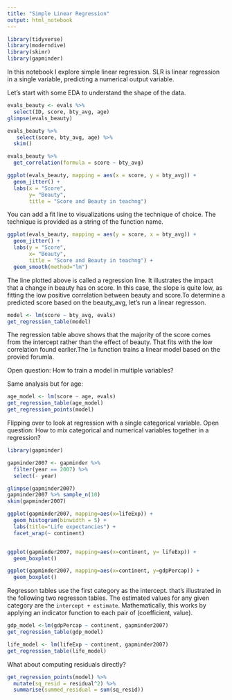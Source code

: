 ```yaml
---
title: "Simple Linear Regression"
output: html_notebook
---
```

```r
library(tidyverse)
library(moderndive)
library(skimr)
library(gapminder)
```
In this notebook I explore simple linear regression. SLR is linear regression in a single variable, predicting a numerical output variable.

Let's start with some EDA to understand the shape of the data.
```r
evals_beauty <- evals %>%
  select(ID, score, bty_avg, age)
glimpse(evals_beauty)

evals_beauty %>%
   select(score, bty_avg, age) %>%
  skim()

evals_beauty %>%
  get_correlation(formula = score ~ bty_avg)

ggplot(evals_beauty, mapping = aes(x = score, y = bty_avg)) +
  geom_jitter() + 
  labs(x = "Score",
       y= "Beauty",
       title = "Score and Beauty in teachng")
```
You can add a fit line to visualizations using the technique of choice. The technique is provided as a string of the function name.
```r
ggplot(evals_beauty, mapping = aes(y = score, x = bty_avg)) +
  geom_jitter() + 
  labs(y = "Score",
       x= "Beauty",
       title = "Score and Beauty in teachng") +
  geom_smooth(method="lm")
```
The line plotted above is called a regression line. It illustrates the impact that a change in beauty has on score. In this case, the slope is quite low, as fitting the low positive correlation between beauty and score.To determine a predicted score based on the beauty_avg, let's run a linear regresson.
```r
model <- lm(score ~ bty_avg, evals)
get_regression_table(model)
```
The regression table above shows that the majority of the score comes from the intercept rather than the effect of beauty. That fits with the low correlation found earlier.The `lm` function trains a linear model based on the provied forumla. 

Open question: How to train a model in multiple variables?

Same analysis but for age:
```r
age_model <- lm(score ~ age, evals)
get_regression_table(age_model)
get_regression_points(model)
```
Flipping over to look at regression with a single categorical variable. Open question: How to mix categorical and numerical variables together in a regression?

```r
library(gapminder)

gapminder2007 <- gapminder %>%
  filter(year == 2007) %>%
  select(- year)

glimpse(gapminder2007)
gapminder2007 %>% sample_n(10)
skim(gapminder2007)

ggplot(gapminder2007, mapping=aes(x=lifeExp)) +
  geom_histogram(binwidth = 5) +
  labs(title="Life expectancies") +
  facet_wrap(~ continent)


ggplot(gapminder2007, mapping=aes(x=continent, y= lifeExp)) +
  geom_boxplot()

ggplot(gapminder2007, mapping=aes(x=continent, y=gdpPercap)) + 
  geom_boxplot()
```
Regresson tables use the first category as the intercept. that's illustrated in the following two regresson tables. The estimated values for any given category are the `intercept + estimate`. Mathematically, this works by applying an indicator function to each pair of (coefficient, value).
```r
gdp_model <-lm(gdpPercap ~ continent, gapminder2007)
get_regression_table(gdp_model)

life_model <- lm(lifeExp ~ continent, gapminder2007)
get_regression_table(life_model)
```
What about computing residuals directly?
```r
get_regression_points(model) %>%
  mutate(sq_resid = residual^2) %>%
  summarise(summed_residual = sum(sq_resid))
```

